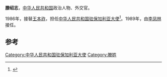 '''滕绍志'''，[[中华人民共和国|中华人民共和国]]政治人物、外交官。

1986年，接替[[王本祚|王本祚]]，担任[[中国驻保加利亚大使列表|中华人民共和国驻保加利亚大使]]<ref>{{cite web|author=中华人民共和国外交部|title=中国驻保加利亚历任大使|url=http://www.mfa.gov.cn/chn/pds/ziliao/wjrw/2167/2172/t9223.htm|publisher=中华人民共和国外交部|accessdate=2012-03-07}}</ref>。1989年，由[[李凤林|李凤林]]接任。

== 参考 ==
{{reflist}}
{{start box}}
{{s-dip}}
{{succession box|[[王本祚|王本祚]]|[[李凤林|李凤林]]|[[中国驻保加利亚大使列表|中华人民共和国驻保加利亚大使]]|1986年2月-1989年2月}}
{{end box}}
{{中国政治人物小作品}}

[[Category:中华人民共和国驻保加利亚大使|Category:中华人民共和国驻保加利亚大使]]
[[Category:滕姓|Category:滕姓]]